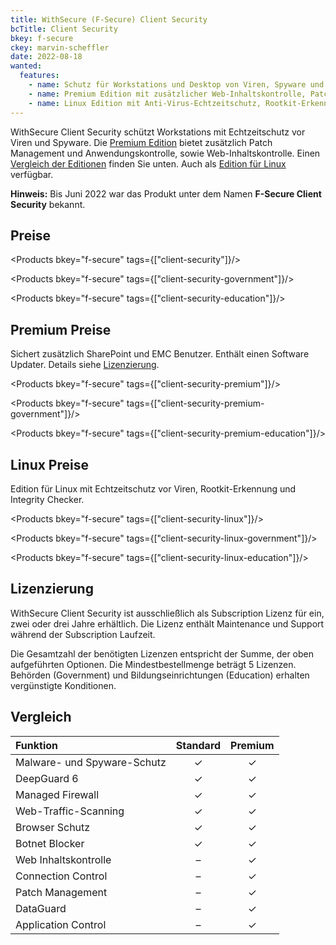 ```yaml
---
title: WithSecure (F-Secure) Client Security
bcTitle: Client Security
bkey: f-secure
ckey: marvin-scheffler
date: 2022-08-18
wanted:
  features:
    - name: Schutz für Workstations und Desktop von Viren, Spyware und weiteren Bedrohungen
    - name: Premium Edition mit zusätzlicher Web-Inhaltskontrolle, Patch Management und Anwendungskontrolle
    - name: Linux Edition mit Anti-Virus-Echtzeitschutz, Rootkit-Erkennung und Integrity Checker
---
```




<Intro>

WithSecure Client Security schützt Workstations mit Echtzeitschutz vor Viren und Spyware.
Die [Premium Edition](#premium-preise) bietet zusätzlich Patch Management und Anwendungskontrolle, sowie Web-Inhaltskontrolle. Einen [Vergleich der Editionen](#vergleich) finden Sie unten. Auch als [Edition für Linux](#linux-preise) verfügbar.

 **Hinweis:** Bis Juni 2022 war das Produkt unter dem Namen **F-Secure Client Security** bekannt.


</Intro>

<TOC />



## Preise


<Products bkey="f-secure" tags={["client-security"]}/>

<Products bkey="f-secure" tags={["client-security-government"]}/>

<Products bkey="f-secure" tags={["client-security-education"]}/>

## Premium Preise

Sichert zusätzlich SharePoint und EMC Benutzer. Enthält einen Software Updater. Details siehe [Lizenzierung](#lizenzierung).

<Products bkey="f-secure" tags={["client-security-premium"]}/>

<Products bkey="f-secure" tags={["client-security-premium-government"]}/>

<Products bkey="f-secure" tags={["client-security-premium-education"]}/>

## Linux Preise

Edition für Linux mit Echtzeitschutz vor Viren, Rootkit-Erkennung und Integrity Checker.

<Products bkey="f-secure" tags={["client-security-linux"]}/>

<Products bkey="f-secure" tags={["client-security-linux-government"]}/>

<Products bkey="f-secure" tags={["client-security-linux-education"]}/>


## Lizenzierung

WithSecure Client Security ist ausschließlich als Subscription Lizenz für ein, zwei oder drei Jahre erhältlich. Die Lizenz enthält Maintenance und Support während der Subscription Laufzeit.

Die Gesamtzahl der benötigten Lizenzen entspricht der Summe, der oben aufgeführten Optionen. Die Mindestbestellmenge beträgt 5 Lizenzen. Behörden (Government) und Bildungseinrichtungen (Education) erhalten vergünstigte Konditionen.

<GetInTouch />


## Vergleich

|Funktion|Standard|Premium|
|:---|:---:|:---:|
|Malware- und Spyware-Schutz|✓|✓|
|DeepGuard 6|✓|✓|
|Managed Firewall|✓|✓|
|Web-Traffic-Scanning|✓|✓|
|Browser Schutz|✓|✓|
|Botnet Blocker|✓|✓|
|Web Inhaltskontrolle|–|✓|
|Connection Control|–|✓|
|Patch Management|–|✓|
|DataGuard|–|✓|
|Application Control|–|✓|
